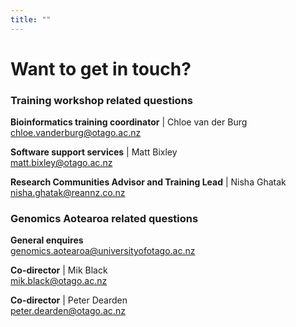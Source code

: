 ```yaml
---
title: ""
---
```


# Want to get in touch?


### Training workshop related questions  

**Bioinformatics training coordinator** | Chloe van der Burg  
[chloe.vanderburg@otago.ac.nz](mailto:chloe.vanderburg@otago.ac.nz)  

**Software support services** | Matt Bixley  
[matt.bixley@otago.ac.nz](mailto:matt.bixley@otago.ac.nz)  

**Research Communities Advisor and Training Lead** | Nisha Ghatak  
[nisha.ghatak@reannz.co.nz](mailto:nisha.ghatak@reannz.co.nz)


### Genomics Aotearoa related questions  

**General enquires**  
[genomics.aotearoa@universityofotago.ac.nz](mailto:genomics.aotearoa@universityofotago.ac.nz)  

**Co-director** | Mik Black  
[mik.black@otago.ac.nz](mailto:mik.black@otago.ac.nz)  

**Co-director** | Peter Dearden  
[peter.dearden@otago.ac.nz](mailto:peter.dearden@otago.ac.nz)



